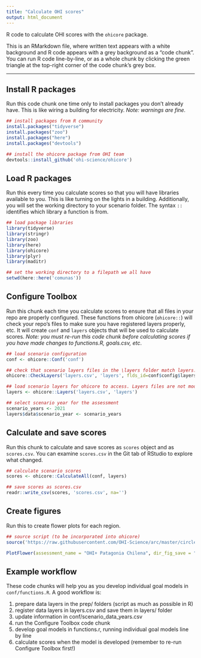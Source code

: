 ```yaml
---
title: "Calculate OHI scores"
output: html_document
---
```


R code to calculate OHI scores with the `ohicore` package.

This is an RMarkdown file, where written text appears with a white background and R code appears with a grey background as a "code chunk". You can run R code line-by-line, or as a whole chunk by clicking the green triangle at the top-right corner of the code chunk's grey box.

----
## Install R packages

Run this code chunk one time only to install packages you don't already have. This is like wiring a building for electricity. *Note: warnings are fine.*

```r
## install packages from R community
install.packages("tidyverse")
install.packages("zoo")
install.packages("here")
install.packages("devtools")

## install the ohicore package from OHI team
devtools::install_github('ohi-science/ohicore')
```

## Load R packages

Run this every time you calculate scores so that you will have libraries available to you. This is like turning on the lights in a building. Additionally, you will set the working directory to your scenario folder. The syntax `::` identifies which library a function is from.

```r
## load package libraries
library(tidyverse)
library(stringr)
library(zoo)
library(here)
library(ohicore)
library(plyr)
library(maditr)

## set the working directory to a filepath we all have
setwd(here::here('comunas'))
```

## Configure Toolbox

Run this chunk each time you calculate scores to ensure that  all files in your repo are properly configured. These functions from ohicore (`ohicore::`) will check your repo's files to make sure you have registered layers properly, etc. It will create `conf` and `layers` objects that will be used to calculate scores. *Note: you must re-run this code chunk before calculating scores if you have made changes to functions.R, goals.csv, etc*.

```r
## load scenario configuration
conf <- ohicore::Conf('conf')

## check that scenario layers files in the \layers folder match layers.csv registration. Layers files are not modified.
ohicore::CheckLayers('layers.csv', 'layers', flds_id=conf$config$layers_id_fields)

## load scenario layers for ohicore to access. Layers files are not modified.
layers <- ohicore::Layers('layers.csv', 'layers')

## select scenario year for the assessment
scenario_years <- 2021
layers$data$scenario_year <- scenario_years
```

## Calculate and save scores

Run this chunk to calculate and save scores as `scores` object and as `scores.csv`. You can examine `scores.csv` in the Git tab of RStudio to explore what changed.

```r
## calculate scenario scores
scores <- ohicore::CalculateAll(conf, layers)

## save scores as scores.csv
readr::write_csv(scores, 'scores.csv', na='')
```

## Create figures

Run this to create flower plots for each region.

```r
## source script (to be incorporated into ohicore)
source('https://raw.githubusercontent.com/OHI-Science/arc/master/circle2016/plot_flower_local.R')

PlotFlower(assessment_name = "OHI+ Patagonia Chilena", dir_fig_save = "comunas/reports/figures")
```



## Example workflow

These code chunks will help you as you develop individual goal models in `conf/functions.R`. A good workflow is:

1. prepare data layers in the prep/ folders (script as much as possible in R)
2. register data layers in layers.csv and save them in layers/ folder
3. update information in conf/scenario_data_years.csv
4. run the Configure Toolbox code chunk
5. develop goal models in functions.r, running individual goal models line by line
6. calculate scores when the model is developed (remember to re-run Configure Toolbox first!)
